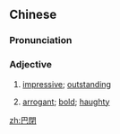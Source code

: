 {{also|巴闭}}
==Chinese==
{{zh-forms|s=巴闭}}
{{wikipedia|lang=zh-yue}}

===Pronunciation===
{{zh-pron
|c=baa1 bai3
|c-t=ba2 bei1,ba2 bei1*
|ca=zh-yue-巴閉.ogg
|cat=a
}}

===Adjective===
{{zh-adj}} {{tcx|Cantonese|lang=zh}}

# {{lb|zh|complimentary}} [[impressive]]; [[outstanding]]
# {{lb|zh|derogatory}} [[arrogant]]; [[bold]]; [[haughty]]

[[zh:巴閉]]